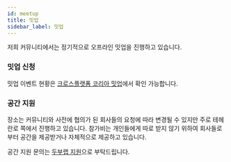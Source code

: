 ```yaml
---
id: meetup
title: 밋업
sidebar_label: 밋업
---
```



<AdFitTopFixed />

저희 커뮤니티에서는 정기적으로 오프라인 밋업을 진행하고 있습니다.

### 밋업 신청

밋업 이벤트 현황은 [크로스플랫폼 코리아 밋업](https://www.meetup.com/crossplatformkorea)에서 확인 가능합니다.

### 공간 지원

장소는 커뮤니티와 사전에 협의가 된 회사들의 요청에 따라 변경될 수 있지만 주로 테헤란로 쪽에서 진행하고 있습니다.
참가비는 개인들에게 따로 받지 않기 위하여 회사들로부터 공간을 제공받거나 자체적으로 제공하고 있습니다.

공간 지원 문의는 [두부랩 지원](mailto:support@dooboolab.com)으로 부탁드립니다.
